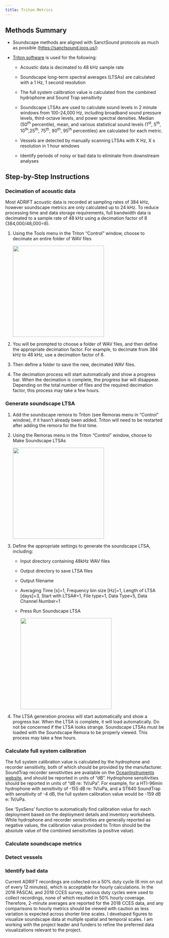 ```yaml
---
title: Triton Metrics
---
```


## Methods Summary

-   Soundscape methods are aligned with SanctSound protocols as much as possible (<https://sanctsound.ioos.us/>)

-   [Triton software](https://github.com/MarineBioAcousticsRC/Triton) is used for the following:

    -   Acoustic data is decimated to 48 kHz sample rate

    -   Soundscape long-term spectral averages (LTSAs) are calculated with a 1 Hz, 1 second resolution

    -   The full system calibration value is calculated from the combined hydrophone and Sound Trap sensitivity

    -   Soundscape LTSAs are used to calculate sound levels in 2 minute windows from 100-24,000 Hz, including broadband sound pressure levels, third-octave levels, and power spectral densities. Median (50^th^ percentile), mean, and various statistical sound levels (1^st^, 5^th^, 10^th^,25^th^, 75^th^, 90^th^, 95^th^ percentiles) are calculated for each metric.

    -   Vessels are detected by manually scanning LTSAs with X Hz, X s resolution in 1 hour windows

    -   Identify periods of noisy or bad data to eliminate from downstream analyses

## Step-by-Step Instructions

### Decimation of acoustic data

Most ADRIFT acoustic data is recorded at sampling rates of 384 kHz, however soundscape metrics are only calculated up to 24 kHz. To reduce processing time and data storage requirements, full bandwidth data is decimated to a sample rate of 48 kHz using a decimation factor of 8 (384,000/48,000=8).

1.  Using the Tools menu in the Triton "Control" window, choose to decimate an entire folder of WAV files

    ![](images/Triton_Menu_Decimate.png){width="289"}

2.  You will be prompted to choose a folder of WAV files, and then define the appropriate decimation factor. For example, to decimate from 384 kHz to 48 kHz, use a decimation factor of 8.

3.  Then define a folder to save the new, decimated WAV files.

4.  The decimation process will start automatically and show a progress bar. When the decimation is complete, the progress bar will disappear. Depending on the total number of files and the required decimation factor, this process may take a few hours.

### Generate soundscape LTSA

1.  Add the soundscape remora to Triton (see Remoras menu in "Control" window), if it hasn't already been added. Triton will need to be restarted after adding the remora for the first time.

2.  Using the Remoras menu in the Triton "Control" window, choose to Make Soundscape LTSAs

    ![](images/Triton_Menu_SoundscapeLTSA.png){width="289"}

3.  Define the appropriate settings to generate the soundscape LTSA, including:

    -   Input directory containing 48kHz WAV files

    -   Output directory to save LTSA files

    -   Output filename

    -   Averaging Time \[s\]=1, Frequency bin size \[Hz\]=1, Length of LTSA \[days\]=3, Start with LTSA#=1, File type=1, Data Type=5, Data Channel Number=1

    -   Press Run Soundscape LTSA

        ![](images/Triton_SoundscapeLTSA_Settings.png){width="289"}

4.  The LTSA generation process will start automatically and show a progress bar. When the LTSA is complete, it will load automatically. Do not be concerned if the LTSA looks strange. Soundscape LTSAs must be loaded with the Soundscape Remora to be properly viewed. This process may take a few hours.

### Calculate full system calibration

The full system calibration value is calculated by the hydrophone and recorder sensitivity, both of which should be provided by the manufacturer. SoundTrap recorder sensitivities are available on the [OceanInstruments website](https://oceaninstruments.azurewebsites.net/App/#/%23), and should be reported in units of "dB". Hydrophone sensitivities should be reported in units of "dB re: 1V/uPa". For example, for a HTI-96min hydrophone with sensitivity of -155 dB re: 1V/uPa, and a ST640 SoundTrap with sensitivity of -4 dB, the full system calibration value would be -159 dB e: 1V/uPa.

See 'SysSens' function to automatically find calibration value for each deployment based on the deployment details and inventory worksheets. While hydrophone and recorder sensitivities are generally reported as negative values, the calibration value provided to Triton should be the absolute value of the combined sensitivities (a positive value).

### Calculate soundscape metrics

### Detect vessels

### Identify bad data 

Current ADRIFT recordings are collected on a 50% duty cycle (6 min on out of
every 12 minutes), which is acceptable for hourly calculations. In the 2016
PASCAL and 2018 CCES survey, various duty cycles were used to collect
recordings, none of which resulted in 50% hourly coverage. Therefore, 2-minute
averages are reported for the 2018 CCES data, and any comparisons to hourly
metrics should be viewed with caution as less variation is expected across
shorter time scales. I developed figures to visualize soundscape data at
multiple spatial and temporal scales. I am working with the project leader and funders to
refine the preferred data visualizations relevant to the project.
